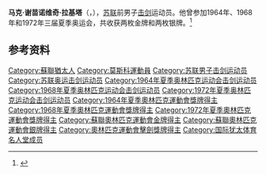 {{NoteTA|G1=Sports}}
'''马克·谢苗诺维奇·拉基塔'''（{{lang-ru|Марк Семенович Ракита}}，{{bd|1938年|7月22日|}}），[[苏联|苏联]]前男子[[击剑|击剑]]运动员。他曾参加1964年、1968年和1972年三届夏季奥运会，共收获两枚金牌和两枚银牌。<ref>{{Cite web|title=Mark RAKITA|url=https://www.olympic.org/mark-rakita|accessdate=2021-03-14|date=2021-03-14|work=International Olympic Committee|language=en}}</ref>

== 参考资料 ==
{{reflist}}

{{奥林匹克运动会击剑比赛男子佩剑团体冠军}}
{{世界击剑锦标赛男子佩剑个人冠军}}

{{Authority control}}
{{DEFAULTSORT:Rakita}}
[[Category:蘇聯猶太人|Category:蘇聯猶太人]]
[[Category:莫斯科運動員|Category:莫斯科運動員]]
[[Category:苏联男子击剑运动员|Category:苏联男子击剑运动员]]
[[Category:苏联奥运击剑运动员|Category:苏联奥运击剑运动员]]
[[Category:1964年夏季奥林匹克运动会击剑运动员|Category:1964年夏季奥林匹克运动会击剑运动员]]
[[Category:1968年夏季奥林匹克运动会击剑运动员|Category:1968年夏季奥林匹克运动会击剑运动员]]
[[Category:1972年夏季奥林匹克运动会击剑运动员|Category:1972年夏季奥林匹克运动会击剑运动员]]
[[Category:1964年夏季奧林匹克運動會獎牌得主|Category:1964年夏季奧林匹克運動會獎牌得主]]
[[Category:1968年夏季奧林匹克運動會獎牌得主|Category:1968年夏季奧林匹克運動會獎牌得主]]
[[Category:1972年夏季奧林匹克運動會獎牌得主|Category:1972年夏季奧林匹克運動會獎牌得主]]
[[Category:蘇聯奧林匹克運動會金牌得主|Category:蘇聯奧林匹克運動會金牌得主]]
[[Category:蘇聯奧林匹克運動會銀牌得主|Category:蘇聯奧林匹克運動會銀牌得主]]
[[Category:奧林匹克運動會擊劍獎牌得主|Category:奧林匹克運動會擊劍獎牌得主]]
[[Category:国际犹太体育名人堂成员|Category:国际犹太体育名人堂成员]]
